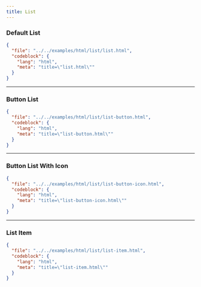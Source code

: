 ```yaml
---
title: List
---
```


### Default List

<TWComponentPreview src="/list/list" />

```json doc-gen:file
{
  "file": "../../examples/html/list/list.html",
  "codeblock": {
    "lang": "html",
    "meta": "title=\"list.html\""
  }
}
```

---

### Button List

<TWComponentPreview src="/list/list-button" />

```json doc-gen:file
{
  "file": "../../examples/html/list/list-button.html",
  "codeblock": {
    "lang": "html",
    "meta": "title=\"list-button.html\""
  }
}
```

---

### Button List With Icon

<TWComponentPreview src="/list/list-button-icon" />

```json doc-gen:file
{
  "file": "../../examples/html/list/list-button-icon.html",
  "codeblock": {
    "lang": "html",
    "meta": "title=\"list-button-icon.html\""
  }
}
```

---

### List Item

<TWComponentPreview src="/list/list-item" />

```json doc-gen:file
{
  "file": "../../examples/html/list/list-item.html",
  "codeblock": {
    "lang": "html",
    "meta": "title=\"list-item.html\""
  }
}
```
